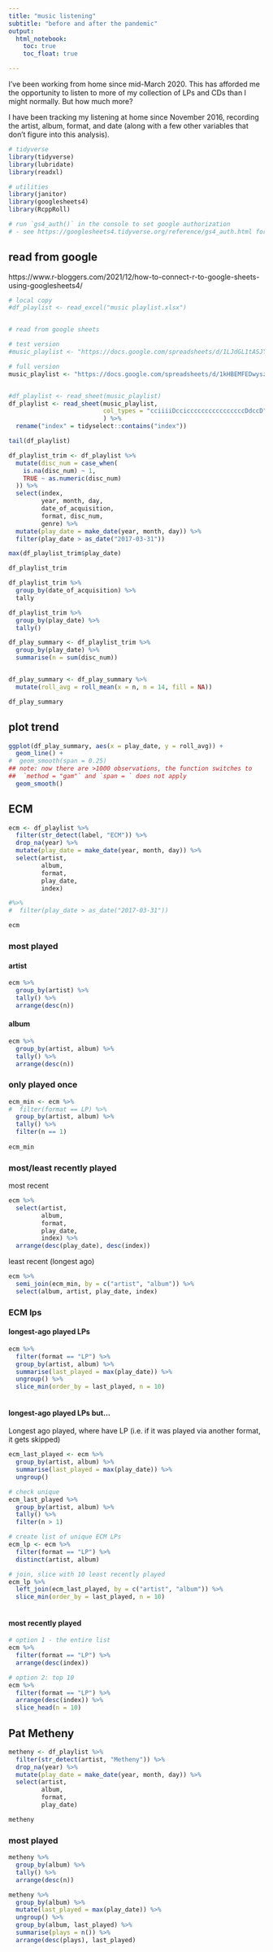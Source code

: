```yaml
---
title: "music listening"
subtitle: "before and after the pandemic"
output: 
  html_notebook:
    toc: true
    toc_float: true

---
```


I've been working from home since mid-March 2020. This has afforded me the opportunity to listen to more of my collection of LPs and CDs than I might normally. But how much more?

I have been tracking my listening at home since November 2016, recording the artist, album, format, and date (along with a few other variables that don't figure into this analysis).

```r
# tidyverse
library(tidyverse)
library(lubridate)
library(readxl)

# utilities
library(janitor)
library(googlesheets4)
library(RcppRoll) 

# run `gs4_auth()` in the console to set google authorization
# - see https://googlesheets4.tidyverse.org/reference/gs4_auth.html for details


```

## read from google

https://www.r-bloggers.com/2021/12/how-to-connect-r-to-google-sheets-using-googlesheets4/

```r
# local copy
#df_playlist <- read_excel("music playlist.xlsx")


# read from google sheets

# test version
#music_playlist <- "https://docs.google.com/spreadsheets/d/1LJdGL1tASJYJ41Yvxku4k5_tYG5mV-8xcoH8e1-vWp8/edit?usp=sharing"

# full version
music_playlist <- "https://docs.google.com/spreadsheets/d/1kHBEMFEDwyszldNbNvD2A6Pt8KYoUACDZZ0usWvrruA/edit?usp=sharing"


#df_playlist <- read_sheet(music_playlist)
df_playlist <- read_sheet(music_playlist, 
                          col_types = "cciiiiDcciccccccccccccccccDdccD"
                          ) %>% 
  rename("index" = tidyselect::contains("index"))

tail(df_playlist)
```



```r

df_playlist_trim <- df_playlist %>% 
  mutate(disc_num = case_when(
    is.na(disc_num) ~ 1,
    TRUE ~ as.numeric(disc_num)
  )) %>% 
  select(index, 
         year, month, day,
         date_of_acquisition,
         format, disc_num,
         genre) %>% 
  mutate(play_date = make_date(year, month, day)) %>% 
  filter(play_date > as_date("2017-03-31"))

max(df_playlist_trim$play_date)

df_playlist_trim

df_playlist_trim %>% 
  group_by(date_of_acquisition) %>% 
  tally

df_playlist_trim %>% 
  group_by(play_date) %>% 
  tally()

df_play_summary <- df_playlist_trim %>% 
  group_by(play_date) %>%
  summarise(n = sum(disc_num))


df_play_summary <- df_play_summary %>%
  mutate(roll_avg = roll_mean(x = n, n = 14, fill = NA))

df_play_summary

```

## plot trend

```r

ggplot(df_play_summary, aes(x = play_date, y = roll_avg)) +
  geom_line() +
#  geom_smooth(span = 0.25)
## note: now there are >1000 observations, the function switches to
##  `method = "gam"` and `span = ` does not apply
  geom_smooth()


```



## ECM

```r

ecm <- df_playlist %>% 
  filter(str_detect(label, "ECM")) %>% 
  drop_na(year) %>% 
  mutate(play_date = make_date(year, month, day)) %>% 
  select(artist, 
         album, 
         format,
         play_date, 
         index)

#%>% 
#  filter(play_date > as_date("2017-03-31"))

ecm
```

### most played

#### artist

```r

ecm %>% 
  group_by(artist) %>% 
  tally() %>% 
  arrange(desc(n))

```

#### album

```r

ecm %>% 
  group_by(artist, album) %>% 
  tally() %>% 
  arrange(desc(n))

```


### only played once

```r

ecm_min <- ecm %>% 
#  filter(format == LP) %>% 
  group_by(artist, album) %>% 
  tally() %>% 
  filter(n == 1)
  
ecm_min

```


### most/least recently played


most recent

```r

ecm %>% 
  select(artist, 
         album, 
         format, 
         play_date, 
         index) %>% 
  arrange(desc(play_date), desc(index))

```

least recent (longest ago)

```r

ecm %>% 
  semi_join(ecm_min, by = c("artist", "album")) %>% 
  select(album, artist, play_date, index)

```



### ECM lps

#### longest-ago played LPs

```r

ecm %>% 
  filter(format == "LP") %>% 
  group_by(artist, album) %>% 
  summarise(last_played = max(play_date)) %>% 
  ungroup() %>% 
  slice_min(order_by = last_played, n = 10)
  

```

#### longest-ago played LPs but...

Longest ago played, where have LP (i.e. if it was played via another format, it gets skipped)

```r
ecm_last_played <- ecm %>% 
  group_by(artist, album) %>% 
  summarise(last_played = max(play_date)) %>% 
  ungroup()

# check unique
ecm_last_played %>% 
  group_by(artist, album) %>% 
  tally() %>% 
  filter(n > 1)

# create list of unique ECM LPs
ecm_lp <- ecm %>%
  filter(format == "LP") %>% 
  distinct(artist, album)

# join, slice with 10 least recently played
ecm_lp %>% 
  left_join(ecm_last_played, by = c("artist", "album")) %>% 
  slice_min(order_by = last_played, n = 10)
  

```



#### most recently played

```r
# option 1 - the entire list
ecm %>% 
  filter(format == "LP") %>% 
  arrange(desc(index))

# option 2: top 10
ecm %>% 
  filter(format == "LP") %>% 
  arrange(desc(index)) %>% 
  slice_head(n = 10)


```


## Pat Metheny

```r

metheny <- df_playlist %>% 
  filter(str_detect(artist, "Metheny")) %>% 
  drop_na(year) %>% 
  mutate(play_date = make_date(year, month, day)) %>% 
  select(artist, 
         album, 
         format,
         play_date)

metheny

```

### most played



```r

metheny %>% 
  group_by(album) %>% 
  tally() %>% 
  arrange(desc(n))

```


```r

metheny %>% 
  group_by(album) %>% 
  mutate(last_played = max(play_date)) %>% 
  ungroup() %>% 
  group_by(album, last_played) %>% 
  summarise(plays = n()) %>% 
  arrange(desc(plays), last_played)

```
